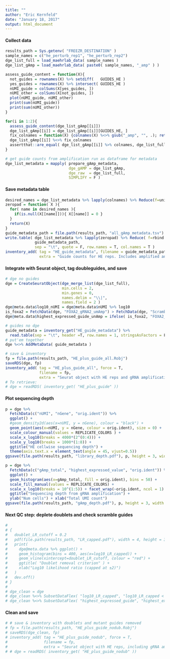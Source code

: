 ```yaml
---
title: ""
author: "Eric Kernfeld"
date: "January 18, 2017"
output: html_document
---
```


#### Collect data

```r
results_path = Sys.getenv( "FREEZR_DESTINATION" )
sample_names = c("he_perturb_rep1", "he_perturb_rep2")
dge_list_full = load_maehrlab_data( sample_names ) 
dge_list_gAmp = load_maehrlab_data( paste0( sample_names, "_amp" ) )

assess_guide_content = function(X){
  not_guides = rownames(X) %>% setdiff(   GUIDES_HE )
  yes_guides = rownames(X) %>% intersect( GUIDES_HE )
  nUMI_guide = colSums(X[yes_guides, ]) 
  nUMI_other = colSums(X[not_guides, ]) 
  plot(nUMI_guide, nUMI_other)
  print(sum(nUMI_guide))
  print(sum(nUMI_other))
}

for(i in 1:2){ 
  assess_guide_content(dge_list_gAmp[[i]])
  dge_list_gAmp[[i]] = dge_list_gAmp[[i]][GUIDES_HE, ]
  fix_colnames = function(X) {colnames(X) %<>% gsub("_amp", "", .); return(X)}
  dge_list_gAmp[[i]] %<>% fix_colnames
  assertthat::are_equal( dge_list_gAmp[[i]] %>% colnames, dge_list_full[[i]] %>% colnames)
}

# get guide counts from amplification run as dataframe for metadata
dge_list_metadata = mapply( prepare_gAmp_metadata, 
                            dge_gAMP = dge_list_gAmp, 
                            dge_raw  = dge_list_full, 
                            SIMPLIFY = F )

```

#### Save metadata table

```r

desired_names = dge_list_metadata %>% lapply(colnames) %>% Reduce(f=union) 
zeropad = function( X ){
  for( name in desired_names ){
    if(is.null(X[[name]])){ X[[name]] = 0 }
  } 
  return(X)
}
guide_metadata_path = file.path(results_path, "all_gAmp_metadata.tsv")
write.table( dge_list_metadata %>% lapply(zeropad) %>% Reduce( f=rbind ), 
             guide_metadata_path, 
             sep = "\t", quote = F, row.names = T, col.names = T )
inventory_add( tag = "HE_guide_metadata", filename = guide_metadata_path, force = T,
               extra = "Guide counts for HE reps. Includes amplified and unamplified; individual and total; and extra info (KRAB, guide assignment, double-guide modeling.) " )
```

#### Integrate with Seurat object, tag doubleguides, and save

```r
# dge no guides
dge = CreateSeuratObject(dge_merge_list(dge_list_full), 
                         min.cells = 2, 
                         min.genes = 0,
                         names.delim = "\\|", 
                         names.field = 2 )
dge@meta.data$log10_nUMI = dge@meta.data$nUMI %>% log10
is_foxa2 = FetchData(dge, "FOXA2_gRNA2_umAmp") > FetchData(dge, "Scramble_gRNA1")
dge@meta.data$highest_expressed_guide_unAmp = ifelse( is_foxa2, "FOXA2_gRNA2", "Scramble_gRNA1")

# guides no dge
guide_metadata = inventory_get("HE_guide_metadata") %>%
  read.table(sep = "\t", header =T, row.names = 1, stringsAsFactors = F)
# put'em together
dge %<>% AddMetaData( guide_metadata )

# save & inventory
fp = file.path(results_path, "HE_plus_guide_all.Robj")
saveRDS(dge, fp)
inventory_add( tag = "HE_plus_guide_all", force = T, 
               filename = fp,
               extra = "Seurat object with HE reps and gRNA amplification metadata. No clustering or doublet removal." )
# To retrieve:
# dge = readRDS( inventory_get( "HE_plus_guide" ))
```

#### Plot sequencing depth

```r
p = dge %>% 
  FetchData(c("nUMI", "nGene", "orig.ident")) %>% 
  ggplot() + 
  #geom_density2d(aes(x=nUMI, y = nGene), colour = "black") + 
  geom_point(aes(x=nUMI, y = nGene, colour = orig.ident), size = 0) + 
  scale_colour_manual(values = REPLICATE_COLORS ) + 
  scale_x_log10(breaks = 4000*(2^(0:4))) + 
  scale_y_log10(breaks = 1000*(1:8)) + 
  ggtitle("HE cellwise sequencing depth") + 
  theme(axis.text.x = element_text(angle = 45, vjust=0.5))
ggsave(file.path(results_path, "library_depth.pdf"), p, height = 3, width = 5)

p = dge %>% 
  FetchData(c("gAmp_total", "highest_expressed_value", "orig.ident")) %>% 
  ggplot() + 
  geom_histogram(aes(x=gAmp_total, fill = orig.ident), bins = 50) + 
  scale_fill_manual(values = REPLICATE_COLORS) + 
  scale_x_log10(breaks = 10^(1:5)) + facet_wrap(~orig.ident, ncol = 1) + 
  ggtitle("Sequencing depth from gRNA amplification") + 
  ylab("Num cells") + xlab("Total UMI count") 
ggsave(file.path(results_path, "gAmp_depth.pdf"), p, height = 3, width = 5)
```

#### Next QC step: deplete doublets and check scramble guides

```r
# 
# {
#   doublet_LR_cutoff = 0.2
#   pdf(file.path(results_path, "LR_capped.pdf"), width = 4, height = 3)
#   print(
#     dge@meta.data %>% ggplot() + 
#     geom_histogram(bins = 400, aes(x=log10_LR_capped)) + 
#     geom_vline(xintercept=doublet_LR_cutoff, colour = "red") + 
#     ggtitle( "Doublet removal criterion" ) + 
#     xlab("Log10 likelihood ratio (capped at ±2)") 
#   )
#   dev.off()
# }
# 
# dge_clean = dge
# dge_clean %<>% SubsetDataFlex( "log10_LR_capped", "log10_LR_capped < doublet_LR_cutoff" )
# dge_clean %<>% SubsetDataFlex( "highest_expressed_guide", "highest_expressed_guide %in% GUIDES_HE " )
```

#### Clean and save

```r
# # save & inventory with doublets and mutant guides removed
# fp = file.path(results_path, "HE_plus_guide_nodub.Robj")
# saveRDS(dge_clean, fp)
# inventory_add( tag = "HE_plus_guide_nodub", force = T, 
#                filename = fp,
#                extra = "Seurat object with HE reps, including gRNA amplification metadata. Doublets and unassigned cells have been removed, but tSNE + clustering has not been done." )
# # dge = readRDS( inventory_get( "HE_plus_guide_nodub" ))
```



